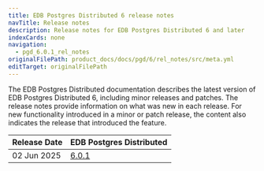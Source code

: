 ```yaml
---
title: EDB Postgres Distributed 6 release notes
navTitle: Release notes
description: Release notes for EDB Postgres Distributed 6 and later
indexCards: none
navigation:
  - pgd_6.0.1_rel_notes
originalFilePath: product_docs/docs/pgd/6/rel_notes/src/meta.yml
editTarget: originalFilePath
---
```



The EDB Postgres Distributed documentation describes the latest version of EDB Postgres Distributed 6, including minor releases and patches. The release notes provide information on what was new in each release. For new functionality introduced in a minor or patch release, the content also indicates the release that introduced the feature.


| Release Date | EDB Postgres Distributed |
|---|---|
| 02 Jun 2025 | [6.0.1](./pgd_6.0.1_rel_notes) |
